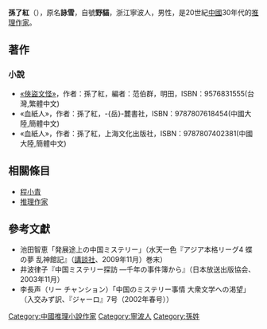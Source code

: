 '''孫了紅'''（{{bd|1897年||1958年}}），原名'''詠雪'''，自號'''野貓'''，浙江寧波人，男性，是20世紀[[中國|中國]]30年代的[[推理作家|推理作家]]。

== 著作 ==
=== 小說 ===
*[http://www.haodoo.net/?M=book&P=17L4 «俠盜文怪»]{{Wayback|url=http://www.haodoo.net/?M=book&P=17L4 |date=20171012202723 }}，作者：孫了紅，編者：范伯群，明田，ISBN：9576831555(台灣,繁體中文)
*«血紙人»，作者：孫了紅，-{岳}-麓書社，ISBN：9787807618454(中國大陸,簡體中文)
*«血紙人»，作者：孫了紅，上海文化出版社，ISBN：9787807402381(中國大陸,簡體中文)

== 相關條目 ==
* [[程小青|程小青]]
* [[推理作家|推理作家]]

== 參考文獻 ==
{{Reflist}}
* 池田智恵「発展途上の中国ミステリー」（水天一色『アジア本格リーグ4 蝶の夢 乱神館記』（[[講談社|講談社]]、2009年11月）巻末）
* 井波律子『中国ミステリー探訪 ―千年の事件簿から』（日本放送出版協会、2003年11月）
* 李長声（リー チャンション）「中国のミステリー事情 大衆文学への渇望」（入交みず訳、『ジャーロ』7号（2002年春号））

[[Category:中國推理小說作家|Category:中國推理小說作家]]
[[Category:寧波人|Category:寧波人]]
[[Category:孫姓|Category:孫姓]]
